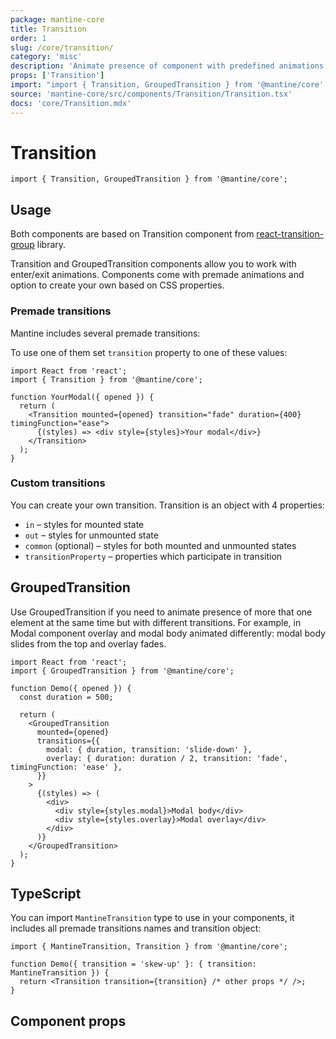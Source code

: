 ```yaml
---
package: mantine-core
title: Transition
order: 1
slug: /core/transition/
category: 'misc'
description: 'Animate presence of component with predefined animations'
props: ['Transition']
import: "import { Transition, GroupedTransition } from '@mantine/core';"
source: 'mantine-core/src/components/Transition/Transition.tsx'
docs: 'core/Transition.mdx'
---
```



# Transition

<PageHeader
  source="mantine-core/src/components/Transition/Transition.tsx"
  docs="core/Transition.mdx"
  package="@mantine/core"
/>

```tsx
import { Transition, GroupedTransition } from '@mantine/core';
```

## Usage

Both components are based on Transition component from [react-transition-group](https://www.npmjs.com/package/react-transition-group) library.

Transition and GroupedTransition components allow you to work with enter/exit animations.
Components come with premade animations and option to create your own based on CSS properties.

### Premade transitions

Mantine includes several premade transitions:

<TooltipTransitionsDemo hideCode />

To use one of them set `transition` property to one of these values:

```tsx
import React from 'react';
import { Transition } from '@mantine/core';

function YourModal({ opened }) {
  return (
    <Transition mounted={opened} transition="fade" duration={400} timingFunction="ease">
      {(styles) => <div style={styles}>Your modal</div>}
    </Transition>
  );
}
```

### Custom transitions

You can create your own transition. Transition is an object with 4 properties:

- `in` – styles for mounted state
- `out` – styles for unmounted state
- `common` (optional) – styles for both mounted and unmounted states
- `transitionProperty` – properties which participate in transition

<TransitionCustomDemo />

## GroupedTransition

Use GroupedTransition if you need to animate presence of more that one element at the same time but with different transitions.
For example, in <GatsbyLink to="/core/modal/">Modal</GatsbyLink> component overlay and modal body animated differently:
modal body slides from the top and overlay fades.

```tsx
import React from 'react';
import { GroupedTransition } from '@mantine/core';

function Demo({ opened }) {
  const duration = 500;

  return (
    <GroupedTransition
      mounted={opened}
      transitions={{
        modal: { duration, transition: 'slide-down' },
        overlay: { duration: duration / 2, transition: 'fade', timingFunction: 'ease' },
      }}
    >
      {(styles) => (
        <div>
          <div style={styles.modal}>Modal body</div>
          <div style={styles.overlay}>Modal overlay</div>
        </div>
      )}
    </GroupedTransition>
  );
}
```

## TypeScript

You can import `MantineTransition` type to use in your components,
it includes all premade transitions names and transition object:

```tsx
import { MantineTransition, Transition } from '@mantine/core';

function Demo({ transition = 'skew-up' }: { transition: MantineTransition }) {
  return <Transition transition={transition} /* other props */ />;
}
```

## Component props

<PropsTable component="Transition" />
